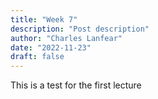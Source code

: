 ```yaml
---
title: "Week 7"
description: "Post description"
author: "Charles Lanfear"
date: "2022-11-23"
draft: false
---
```


This is a test for the first lecture